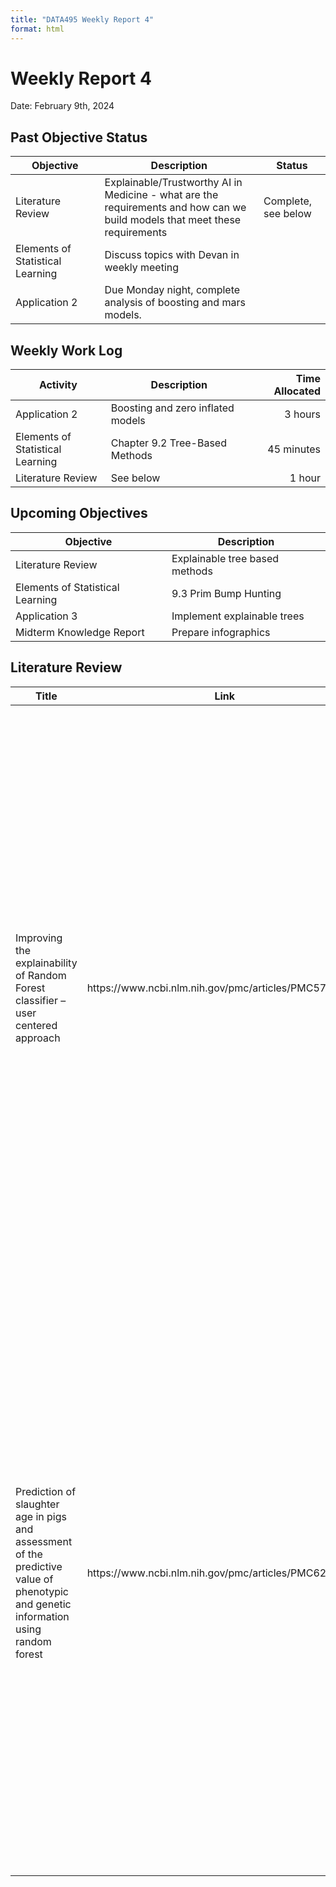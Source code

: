 ```yaml
---
title: "DATA495 Weekly Report 4"
format: html
---
```


# Weekly Report 4
Date: February 9th, 2024

## Past Objective Status
Objective|Description|Status
----|-------|---
Literature Review|Explainable/Trustworthy AI in Medicine - what are the requirements and how can we build models that meet these requirements| Complete, see below
Elements of Statistical Learning|Discuss topics with Devan in weekly meeting
Application 2|Due Monday night, complete analysis of boosting and mars models.

## Weekly Work Log
Activity|Description|Time Allocated
----|------|--:
Application 2|Boosting and zero inflated models |3 hours
Elements of Statistical Learning|Chapter 9.2 Tree-Based Methods|45 minutes
Literature Review|See below|1 hour

## Upcoming Objectives
Objective|Description
----|-------
Literature Review|Explainable tree based methods
Elements of Statistical Learning|9.3 Prim Bump Hunting
Application 3| Implement explainable trees
Midterm Knowledge Report|Prepare infographics

## Literature Review
Title|Link|Comments
---|--|-------
Improving the explainability of Random Forest classifier – user centered approach|https://www.ncbi.nlm.nih.gov/pmc/articles/PMC5728671/|This article is extremely relevant to this course and my future interests in ML in the health care industry. It outlines the process of creating explainable machine learning tools for use by industry professionals. The authors began their work with discussions with practitioners regarding their expectations for relying on AI in their work. The authors created a one-page graphic that addressing all the expectations and enhances the decisions made by practitioners. I really like this article because it provides a framework for how we can incorporate AI into the bio sciences.
Prediction of slaughter age in pigs and assessment of the predictive value of phenotypic and genetic information using random forest|https://www.ncbi.nlm.nih.gov/pmc/articles/PMC6276566/|I found this article because it was cited the previous article and I wanted to find further extensions of explainable interfaces in the context of biosciences, specifically genetics. These authors attempted to predict pig slaughter age using phenotype factors and although successful, did not explicitly create a explainability interface. They included a graph of the feature importances but this does not solve the problem of making machine learning results understandable for non-expert users from the industry. They only referenced the previous article in the discussion as a framework for enhancing explainability.